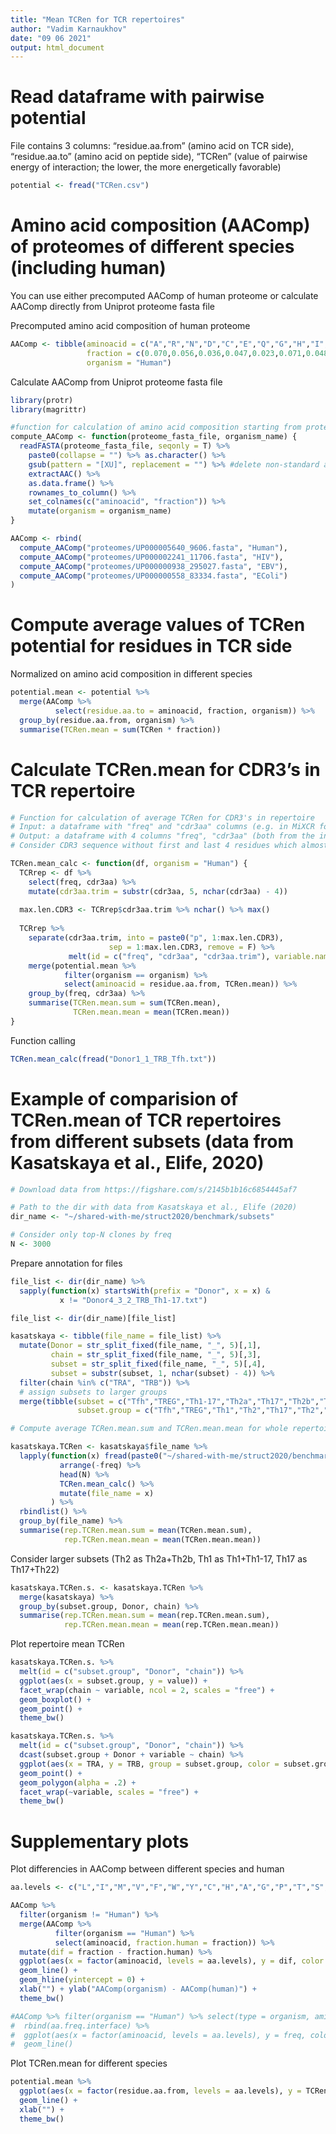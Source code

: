 ```yaml
---
title: "Mean TCRen for TCR repertoires"
author: "Vadim Karnaukhov"
date: "09 06 2021"
output: html_document
---
```



# Read dataframe with pairwise potential
File contains 3 columns: "residue.aa.from" (amino acid on TCR side), "residue.aa.to" (amino acid on peptide side), "TCRen" (value of pairwise energy of interaction; the lower, the more energetically favorable)

```r
potential <- fread("TCRen.csv")
```


# Amino acid composition (AAComp) of proteomes of different species (including human)
You can use either precomputed AAComp of human proteome or calculate AAComp directly from Uniprot proteome fasta file

Precomputed amino acid composition of human proteome
```r
AAComp <- tibble(aminoacid = c("A","R","N","D","C","E","Q","G","H","I","L","K","M","F","P","S","T","W","Y","V"),
                 fraction = c(0.070,0.056,0.036,0.047,0.023,0.071,0.048,0.066,0.026,0.043,0.100,0.057,0.021,0.037,0.063,0.083,0.054,0.012,0.027,0.060),
                 organism = "Human")
```

Calculate AAComp from Uniprot proteome fasta file
```r
library(protr)
library(magrittr)

#function for calculation of amino acid composition starting from proteome fasta file
compute_AAComp <- function(proteome_fasta_file, organism_name) {
  readFASTA(proteome_fasta_file, seqonly = T) %>% 
    paste0(collapse = "") %>% as.character() %>% 
    gsub(pattern = "[XU]", replacement = "") %>% #delete non-standard amino acids
    extractAAC() %>%
    as.data.frame() %>% 
    rownames_to_column() %>% 
    set_colnames(c("aminoacid", "fraction")) %>% 
    mutate(organism = organism_name)
}

AAComp <- rbind(
  compute_AAComp("proteomes/UP000005640_9606.fasta", "Human"),
  compute_AAComp("proteomes/UP000002241_11706.fasta", "HIV"),
  compute_AAComp("proteomes/UP000000938_295027.fasta", "EBV"),
  compute_AAComp("proteomes/UP000000558_83334.fasta", "EColi")
)
```


# Compute average values of TCRen potential for residues in TCR side
Normalized on amino acid composition in different species

```r
potential.mean <- potential %>% 
  merge(AAComp %>% 
          select(residue.aa.to = aminoacid, fraction, organism)) %>% 
  group_by(residue.aa.from, organism) %>% 
  summarise(TCRen.mean = sum(TCRen * fraction))
```


# Calculate TCRen.mean for CDR3's in TCR repertoire

```r
# Function for calculation of average TCRen for CDR3's in repertoire
# Input: a dataframe with "freq" and "cdr3aa" columns (e.g. in MiXCR format); name of the organism, we use TCRen.mean values with normalisation on amino acid composition of this organism, default is "Human"
# Output: a dataframe with 4 columns "freq", "cdr3aa" (both from the input file), "TCRen.mean.sum" (sum of TCRen.mean values for CDR3 residues), "TCRen.mean.mean" (average TCRen.mean value for CDR3 residues)
# Consider CDR3 sequence without first and last 4 residues which almost never contact peptide

TCRen.mean_calc <- function(df, organism = "Human") {
  TCRrep <- df %>% 
    select(freq, cdr3aa) %>% 
    mutate(cdr3aa.trim = substr(cdr3aa, 5, nchar(cdr3aa) - 4)) 
  
  max.len.CDR3 <- TCRrep$cdr3aa.trim %>% nchar() %>% max() 
  
  TCRrep %>% 
    separate(cdr3aa.trim, into = paste0("p", 1:max.len.CDR3), 
                      sep = 1:max.len.CDR3, remove = F) %>% 
             melt(id = c("freq", "cdr3aa", "cdr3aa.trim"), variable.name = "position", value.name = "aminoacid") %>% 
    merge(potential.mean %>% 
            filter(organism == organism) %>% 
            select(aminoacid = residue.aa.from, TCRen.mean)) %>% 
    group_by(freq, cdr3aa) %>% 
    summarise(TCRen.mean.sum = sum(TCRen.mean),
              TCRen.mean.mean = mean(TCRen.mean))
}
```

Function calling
```r
TCRen.mean_calc(fread("Donor1_1_TRB_Tfh.txt"))
```

# Example of comparision of TCRen.mean of TCR repertoires from different subsets (data from Kasatskaya et al., Elife, 2020)

```r
# Download data from https://figshare.com/s/2145b1b16c6854445af7 

# Path to the dir with data from Kasatskaya et al., Elife (2020)
dir_name <- "~/shared-with-me/struct2020/benchmark/subsets"

# Consider only top-N clones by freq
N <- 3000
```

Prepare annotation for files
```r
file_list <- dir(dir_name) %>% 
  sapply(function(x) startsWith(prefix = "Donor", x = x) &
           x != "Donor4_3_2_TRB_Th1-17.txt")

file_list <- dir(dir_name)[file_list]

kasatskaya <- tibble(file_name = file_list) %>% 
  mutate(Donor = str_split_fixed(file_name, "_", 5)[,1],
         chain = str_split_fixed(file_name, "_", 5)[,3],
         subset = str_split_fixed(file_name, "_", 5)[,4],
         subset = substr(subset, 1, nchar(subset) - 4)) %>% 
  filter(chain %in% c("TRA", "TRB")) %>% 
  # assign subsets to larger groups
  merge(tibble(subset = c("Tfh","TREG","Th1-17","Th2a","Th17","Th2b","Th22","Th1"),
               subset.group = c("Tfh","TREG","Th1","Th2","Th17","Th2","Th17","Th1")))

```


```r
# Compute average TCRen.mean.sum and TCRen.mean.mean for whole repertoires

kasatskaya.TCRen <- kasatskaya$file_name %>% 
  lapply(function(x) fread(paste0("~/shared-with-me/struct2020/benchmark/subsets/", x)) %>% 
           arrange(-freq) %>% 
           head(N) %>% 
           TCRen.mean_calc() %>% 
           mutate(file_name = x)
         ) %>% 
  rbindlist() %>% 
  group_by(file_name) %>% 
  summarise(rep.TCRen.mean.sum = mean(TCRen.mean.sum),
            rep.TCRen.mean.mean = mean(TCRen.mean.mean))
```

Consider larger subsets (Th2 as Th2a+Th2b, Th1 as Th1+Th1-17, Th17 as Th17+Th22)
```r
kasatskaya.TCRen.s. <- kasatskaya.TCRen %>% 
  merge(kasatskaya) %>% 
  group_by(subset.group, Donor, chain) %>% 
  summarise(rep.TCRen.mean.sum = mean(rep.TCRen.mean.sum),
            rep.TCRen.mean.mean = mean(rep.TCRen.mean.mean)) 
```

Plot repertoire mean TCRen 
```r
kasatskaya.TCRen.s. %>% 
  melt(id = c("subset.group", "Donor", "chain")) %>% 
  ggplot(aes(x = subset.group, y = value)) +
  facet_wrap(chain ~ variable, ncol = 2, scales = "free") +
  geom_boxplot() +
  geom_point() +
  theme_bw()

kasatskaya.TCRen.s. %>% 
  melt(id = c("subset.group", "Donor", "chain")) %>% 
  dcast(subset.group + Donor + variable ~ chain) %>% 
  ggplot(aes(x = TRA, y = TRB, group = subset.group, color = subset.group, fill = subset.group)) +
  geom_point() +
  geom_polygon(alpha = .2) +
  facet_wrap(~variable, scales = "free") +
  theme_bw()
```


# Supplementary plots

Plot differencies in AAComp between different species and human 
```r
aa.levels <- c("L","I","M","V","F","W","Y","C","H","A","G","P","T","S","Q","N","D","E","R","K")

AAComp %>% 
  filter(organism != "Human") %>% 
  merge(AAComp %>% 
          filter(organism == "Human") %>% 
          select(aminoacid, fraction.human = fraction)) %>% 
  mutate(dif = fraction - fraction.human) %>% 
  ggplot(aes(x = factor(aminoacid, levels = aa.levels), y = dif, color = organism, group = organism)) +
  geom_line() +
  geom_hline(yintercept = 0) +
  xlab("") + ylab("AAComp(organism) - AAComp(human)") +
  theme_bw()
```

```r
#AAComp %>% filter(organism == "Human") %>% select(type = organism, aminoacid, freq = fraction) %>% 
#  rbind(aa.freq.interface) %>% 
#  ggplot(aes(x = factor(aminoacid, levels = aa.levels), y = freq, color = type, group = type)) +
#  geom_line() 
```

Plot TCRen.mean for different species
```r
potential.mean %>% 
  ggplot(aes(x = factor(residue.aa.from, levels = aa.levels), y = TCRen.mean, color = organism, group = organism)) +
  geom_line() +
  xlab("") + 
  theme_bw()
```